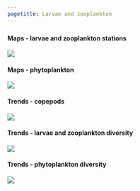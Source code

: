 ```yaml
---
pagetitle: Larvae and zooplankton
---
```





### {.tabset}

#### Maps - larvae and zooplankton stations

![](figures/S.LR.Q15.3 - Map Pelagic larvae and zooplankton species richness, diversity and evenness.jpg)

#### Maps - phytoplankton

![](figures/S.LR.Q15.2 - Map Diatom and dinoflagellate species richness anomalies for 2009-2016 offshore of Newport OR.jpg)

#### Trends - copepods

![](figures/S.LR.13.1 - Copepod Biomass 1996-2020.jpg)

#### Trends - larvae and zooplankton diversity

![](figures/S.LR.Q15.3 - Figure Pelagic larvae and zooplankton species richness, diversity and evenness.jpg)

#### Trends - phytoplankton diversity

![](figures/S.LR.Q15.2 - Figure Diatom and dinoflagellate species richness anomalies for 2009-2016 offshore of Newport OR.jpg)
